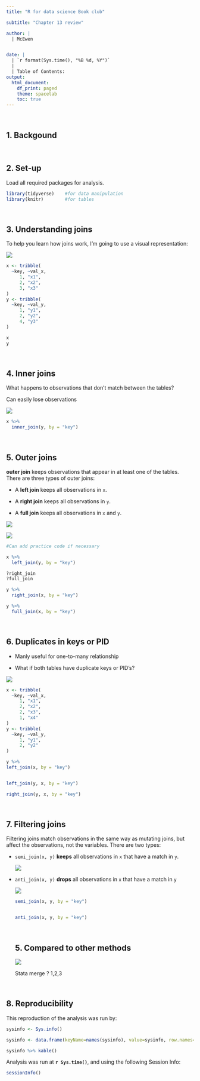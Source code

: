 ```yaml
---
title: "R for data science Book club"

subtitle: "Chapter 13 review"

author: |
  | McEwen


date: | 
  | `r format(Sys.time(), "%B %d, %Y")`
  |
  | Table of Contents:
output: 
  html_document:
    df_print: paged
    theme: spacelab
    toc: true
---
```


<br>

## 1. Backgound

<br>

## 2. Set-up

Load all required packages for analysis.

```r
library(tidyverse)    #for data manipulation
library(knitr)        #for tables

```

<br>

## 3.  **Understanding joins**

To help you learn how joins work, I'm going to use a visual representation:

![](joins_1341.png)

```r
x <- tribble(
  ~key, ~val_x,
     1, "x1",
     2, "x2",
     3, "x3"
)
y <- tribble(
  ~key, ~val_y,
     1, "y1",
     2, "y2",
     4, "y3"
)

x
y
```

<br>

## 4. Inner joins

What happens to observations that don't match between the tables?

Can easily lose observations

![](join-inner_3.png)

```r
x %>% 
  inner_join(y, by = "key")
```

<br>

## 5. Outer joins

**outer join** keeps observations that appear in at least one of the tables. There are three types of outer joins:

-   A **left join** keeps all observations in `x`.

-   A **right join** keeps all observations in `y`.

-   A **full join** keeps all observations in `x` and `y`.

![](join-outer_4.png)

![](join-venn.png)

```r
#Can add practice code if necessary 

x %>% 
  left_join(y, by = "key")

?right_join
?full_join

y %>% 
  right_join(x, by = "key")

y %>% 
  full_join(x, by = "key")

```

<br>

## 6. Duplicates in keys or PID

-   Manly useful for one-to-many relationship

-   What if both tables have duplicate keys or PID's?

![](join-one-to-many.png)

```r
x <- tribble(
  ~key, ~val_x,
     1, "x1",
     2, "x2",
     2, "x3",
     1, "x4"
)
y <- tribble(
  ~key, ~val_y,
     1, "y1",
     2, "y2"
)

y %>%
left_join(x, by = "key")


left_join(y, x, by = "key")

right_join(y, x, by = "key")
```

<br>

## 7. **Filtering joins**

Filtering joins match observations in the same way as mutating joins, but affect the observations, not the variables. There are two types:

-   `semi_join(x, y)` **keeps** all observations in `x` that have a match in `y`.

    ![](join-semi.png)

-   `anti_join(x, y)` **drops** all observations in `x` that have a match in `y`

    ![](join-anti.png)

    ```r
semi_join(x, y, by = "key")
    
    
    anti_join(x, y, by = "key")
    
 
    ```

    <br>

    ## 5. **Compared to other methods**

    ![](sql_joins.PNG)

    Stata merge ?
     1,2,3
     
     

    <br>

## 8. Reproducibility

This reproduction of the analysis was run by:

```r

sysinfo <- Sys.info()

sysinfo <- data.frame(keyName=names(sysinfo), value=sysinfo, row.names=NULL)

sysinfo %>% kable()
```

Analysis was run at **`r Sys.time()`**, and using the following Session Info:

```r
sessionInfo()
```
